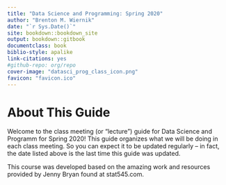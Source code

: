 ```yaml
---
title: "Data Science and Programming: Spring 2020"
author: "Brenton M. Wiernik"
date: "`r Sys.Date()`"
site: bookdown::bookdown_site
output: bookdown::gitbook
documentclass: book
biblio-style: apalike
link-citations: yes
#github-repo: org/repo
cover-image: "datasci_prog_class_icon.png"
favicon: "favicon.ico"
---
```


# About This Guide {-}

Welcome to the class meeting (or "lecture") guide for Data Science and Programm for Spring 2020! This guide organizes what we will be doing in each class meeting. So you can expect it to be updated regularly -- in fact, the date listed above is the last time this guide was updated. 

This course was developed based on the amazing work and resources provided by Jenny Bryan found at stat545.com.